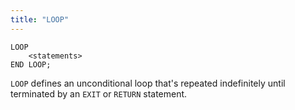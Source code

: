 ```yaml
---
title: "LOOP"
---
```


<div id="loop" class="registered_link"></div>

```text
LOOP
    <statements>
END LOOP;
```

`LOOP` defines an unconditional loop that's repeated indefinitely until terminated by an `EXIT` or `RETURN` statement.
